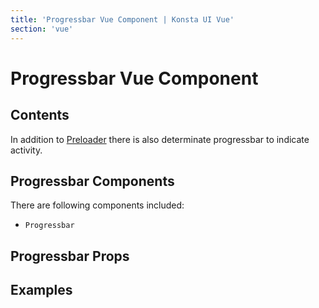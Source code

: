 ```yaml
---
title: 'Progressbar Vue Component | Konsta UI Vue'
section: 'vue'
---
```



# Progressbar Vue Component

## Contents

In addition to [Preloader](/vue/preloader) there is also determinate progressbar to indicate activity.

## Progressbar Components

There are following components included:

- `Progressbar`

## Progressbar Props

<ProgressbarProps />

## Examples

<ProgressbarExample />
